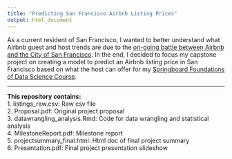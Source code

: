 ```yaml
---
title: "Predicting San Francisco Airbnb Listing Prices"
output: html_document
---
```


As a current resident of San Francisco, I wanted to better understand what Airbnb guest and host trends are due to the [on-going battle between Airbnb and the City of San Francisco](http://www.sfgate.com/bayarea/article/Prop-F-Measure-to-restrict-Airbnb-rentals-6609176.php). In the end, I decided to focus my capstone project on creating a model to predict an Airbnb listing price in San Francisco based on what the host can offer for my [Springboard Foundations of Data Science Course](https://www.springboard.com/workshops/data-science).  

***

**This repository contains:**  
1. listings_raw.csv: Raw csv file  
2. Proposal.pdf: Original project proposal  
3. datawrangling_analysis.Rmd: Code for data wrangling and statistical analysis  
4. MilestoneReport.pdf: Milestone report  
5. projectsummary_final.html: Html doc of final project summary  
6. Presentation.pdf: Final project presentation slideshow  


